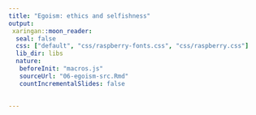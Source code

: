 ```yaml
---
title: "Egoism: ethics and selfishness"
output:
 xaringan::moon_reader:
  seal: false
  css: ["default", "css/raspberry-fonts.css", "css/raspberry.css"]
  lib_dir: libs
  nature:
   beforeInit: "macros.js"
   sourceUrl: "06-egoism-src.Rmd"
   countIncrementalSlides: false
   
   
---
```

